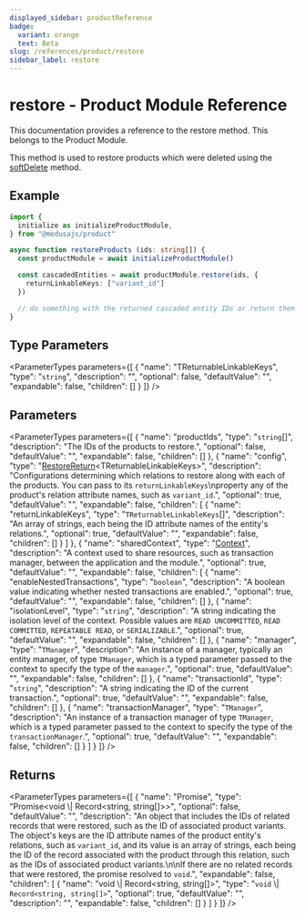 ```yaml
---
displayed_sidebar: productReference
badge:
  variant: orange
  text: Beta
slug: /references/product/restore
sidebar_label: restore
---
```



# restore - Product Module Reference

This documentation provides a reference to the restore method. This belongs to the Product Module.

This method is used to restore products which were deleted using the [softDelete](product.IProductModuleService.softDelete.mdx) method.

## Example

```ts
import {
  initialize as initializeProductModule,
} from "@medusajs/product"

async function restoreProducts (ids: string[]) {
  const productModule = await initializeProductModule()

  const cascadedEntities = await productModule.restore(ids, {
    returnLinkableKeys: ["variant_id"]
  })

  // do something with the returned cascaded entity IDs or return them
}
```

## Type Parameters

<ParameterTypes parameters={[
  {
    "name": "TReturnableLinkableKeys",
    "type": "`string`",
    "description": "",
    "optional": false,
    "defaultValue": "",
    "expandable": false,
    "children": []
  }
]} />

## Parameters

<ParameterTypes parameters={[
  {
    "name": "productIds",
    "type": "`string`[]",
    "description": "The IDs of the products to restore.",
    "optional": false,
    "defaultValue": "",
    "expandable": false,
    "children": []
  },
  {
    "name": "config",
    "type": "[RestoreReturn](../../product/interfaces/product.RestoreReturn.mdx)&#60;TReturnableLinkableKeys&#62;",
    "description": "Configurations determining which relations to restore along with each of the products. You can pass to its `returnLinkableKeys`\nproperty any of the product's relation attribute names, such as `variant_id`.",
    "optional": true,
    "defaultValue": "",
    "expandable": false,
    "children": [
      {
        "name": "returnLinkableKeys",
        "type": "`TReturnableLinkableKeys`[]",
        "description": "An array of strings, each being the ID attribute names of the entity's relations.",
        "optional": true,
        "defaultValue": "",
        "expandable": false,
        "children": []
      }
    ]
  },
  {
    "name": "sharedContext",
    "type": "[Context](../../product/interfaces/product.Context.mdx)",
    "description": "A context used to share resources, such as transaction manager, between the application and the module.",
    "optional": true,
    "defaultValue": "",
    "expandable": false,
    "children": [
      {
        "name": "enableNestedTransactions",
        "type": "`boolean`",
        "description": "A boolean value indicating whether nested transactions are enabled.",
        "optional": true,
        "defaultValue": "",
        "expandable": false,
        "children": []
      },
      {
        "name": "isolationLevel",
        "type": "`string`",
        "description": "A string indicating the isolation level of the context. Possible values are `READ UNCOMMITTED`, `READ COMMITTED`, `REPEATABLE READ`, or `SERIALIZABLE`.",
        "optional": true,
        "defaultValue": "",
        "expandable": false,
        "children": []
      },
      {
        "name": "manager",
        "type": "`TManager`",
        "description": "An instance of a manager, typically an entity manager, of type `TManager`, which is a typed parameter passed to the context to specify the type of the `manager`.",
        "optional": true,
        "defaultValue": "",
        "expandable": false,
        "children": []
      },
      {
        "name": "transactionId",
        "type": "`string`",
        "description": "A string indicating the ID of the current transaction.",
        "optional": true,
        "defaultValue": "",
        "expandable": false,
        "children": []
      },
      {
        "name": "transactionManager",
        "type": "`TManager`",
        "description": "An instance of a transaction manager of type `TManager`, which is a typed parameter passed to the context to specify the type of the `transactionManager`.",
        "optional": true,
        "defaultValue": "",
        "expandable": false,
        "children": []
      }
    ]
  }
]} />

## Returns

<ParameterTypes parameters={[
  {
    "name": "Promise",
    "type": "Promise&#60;void \\| Record&#60;string, string[]&#62;&#62;",
    "optional": false,
    "defaultValue": "",
    "description": "An object that includes the IDs of related records that were restored, such as the ID of associated product variants. The object's keys are the ID attribute names of the product entity's relations, such as `variant_id`, and its value is an array of strings, each being the ID of the record associated with the product through this relation, such as the IDs of associated product variants.\n\nIf there are no related records that were restored, the promise resolved to `void`.",
    "expandable": false,
    "children": [
      {
        "name": "void \\| Record&#60;string, string[]&#62;",
        "type": "`void` \\| `Record<string, string[]>`",
        "optional": true,
        "defaultValue": "",
        "description": "",
        "expandable": false,
        "children": []
      }
    ]
  }
]} />
